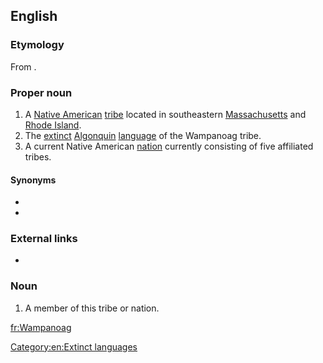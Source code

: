 {{also|wampanoag}}
==English==

===Etymology===
From {{der|en|wam|[[Wôpanâak]], [[wôpanâak]]}}.

===Proper noun===
{{en-proper noun}}

# A [[Native American]] [[tribe]] located in southeastern [[Massachusetts]] and [[Rhode Island]].
# The [[extinct]] [[Algonquin]] [[language]] of the Wampanoag tribe.
# A current Native American [[nation]] currently consisting of five affiliated tribes.

====Synonyms====
* {{l|en|Massachusett}}
* {{l|en|Natick}}

===External links===
* {{ethnologue|code=wam}}

===Noun===
{{en-noun}}

# A member of this tribe or nation.

[[Category:en:Extinct languages]]

[[fr:Wampanoag]]